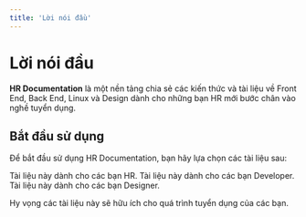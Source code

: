 ```yaml
---
title: 'Lời nói đầu'
---
```


# Lời nói đầu

**HR Documentation** là một nền tảng chia sẻ các kiến thức và tài liệu về Front
End, Back End, Linux và Design dành cho những bạn HR mới bước chân vào nghề
tuyển dụng.

## Bắt đầu sử dụng

Để bắt đầu sử dụng HR Documentation, bạn hãy lựa chọn các tài liệu sau:

<CardGroup cols={3}>
  <Card title="HR" icon="Folder" href="/docs/hr">
    Tài liệu này dành cho các bạn HR.
  </Card>
  <Card title="Developer" icon="Server" href="/docs/dev">
    Tài liệu này dành cho các bạn Developer.
  </Card>
  <Card title="Designer" icon="SwatchBook" href="/docs/designer">
    Tài liệu này dành cho các bạn Designer.
  </Card>
</CardGroup>

Hy vọng các tài liệu này sẽ hữu ích cho quá trình tuyển dụng của các bạn.
